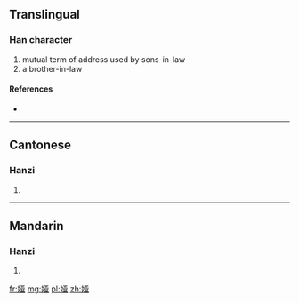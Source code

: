 {{also|婭}}
==Translingual==

===Han character===
{{Han char|rn=38|rad=女|as=06|sn=9|four=|canj=女一廿金 (VMTC)|ids=⿰[[女]][[亚]]}}

# mutual term of address used by sons-in-law
# a brother-in-law

====References====
* {{Han ref|kx=0261.321|hdz=21043.010|uh=5A05|ud=23045}}

----

==Cantonese==

===Hanzi===
{{yue-hanzi|jyut=|y=a3|tra=婭}}

# {{defn|lang=yue|sort=女06}}

----

==Mandarin==

===Hanzi===
{{cmn-hanzi|tra=婭|pin=[[yà]] ([[ya4]])|wg=ya<sup>4</sup>}}

# {{defn|lang=cmn|sort=女06}}

[[fr:娅]]
[[mg:娅]]
[[pl:娅]]
[[zh:娅]]